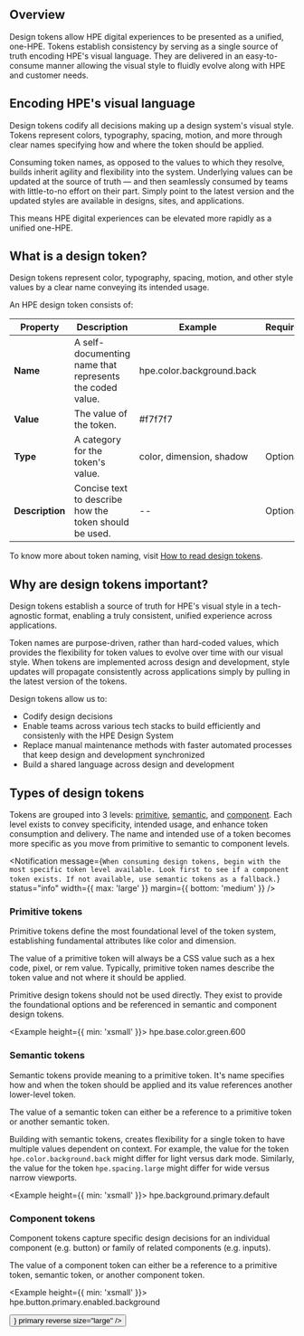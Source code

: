 
<BetaNotification />

## Overview

Design tokens allow HPE digital experiences to be presented as a unified, one-HPE. Tokens establish consistency by serving as a single source of truth encoding HPE's visual language. They are delivered in an easy-to-consume manner allowing the visual style to fluidly evolve along with HPE and customer needs.

## Encoding HPE's visual language

Design tokens codify all decisions making up a design system's visual style. Tokens represent colors, typography, spacing, motion, and more through clear names specifying how and where the token should be applied.

Consuming token names, as opposed to the values to which they resolve, builds inherit agility and flexibility into the system. Underlying values can be updated at the source of truth — and then seamlessly consumed by teams with little-to-no effort on their part. Simply point to the latest version and the updated styles are available in designs, sites, and applications.

This means HPE digital experiences can be elevated more rapidly as a unified one-HPE.

## What is a design token?

Design tokens represent color, typography, spacing, motion, and other style values by a clear name conveying its intended usage.

An HPE design token consists of:

| Property        | Description                                              | Example                   | Required                                    |
| --------------- | -------------------------------------------------------- | ------------------------- | ------------------------------------------- |
| **Name**        | A self-documenting name that represents the coded value. | hpe.color.background.back | <Checkmark a11yTitle="true" size="small" /> |
| **Value**       | The value of the token.                                  | #f7f7f7                   | <Checkmark a11yTitle="true" size="small" /> |
| **Type**        | A category for the token's value.                        | color, dimension, shadow  | Optional                                    |
| **Description** | Concise text to describe how the token should be used.   | --                        | Optional                                    |

To know more about token naming, visit [How to read design tokens](/design-tokens/how-to-read-design-tokens).

## Why are design tokens important?

Design tokens establish a source of truth for HPE's visual style in a tech-agnostic format, enabling a truly consistent, unified experience across applications.

Token names are purpose-driven, rather than hard-coded values, which provides the flexibility for token values to evolve over time with our visual style. When tokens are implemented across design and development, style updates will propagate consistently across applications simply by pulling in the latest version of the tokens.

Design tokens allow us to:

- Codify design decisions
- Enable teams across various tech stacks to build efficiently and consistenly with the HPE Design System
- Replace manual maintenance methods with faster automated processes that keep design and development synchronized
- Build a shared language across design and development

## Types of design tokens

Tokens are grouped into 3 levels: [primitive](#primitive-tokens), [semantic](#semantic-tokens), and [component](#component-tokens). Each level exists to convey specificity, intended usage, and enhance token consumption and delivery. The name and intended use of a token becomes more specific as you move from primitive to semantic to component levels.

<Notification
  message={`When consuming design tokens, begin with the most specific token level available. Look first to see if a component token exists. If not available, use semantic tokens as a fallback.`}
  status="info"
  width={{ max: 'large' }}
  margin={{ bottom: 'medium' }}
/>

### Primitive tokens

Primitive tokens define the most foundational level of the token system, establishing fundamental attributes like color and dimension.

The value of a primitive token will always be a CSS value such as a hex code, pixel, or rem value. Typically, primitive token names describe the token value and not where it should be applied.

Primitive design tokens should not be used directly. They exist to provide the foundational options and be referenced in semantic and component design tokens.

<Example height={{ min: 'xsmall' }}>
  <Box align="center" direction="row" gap="small">
    <Box background="brand" pad="medium" round="small" flex={false} />
    <Text size="large">hpe.base.color.green.600</Text>
  </Box>
</Example>

### Semantic tokens

Semantic tokens provide meaning to a primitive token. It's name specifies how and when the token should be applied and its value references another lower-level token.

The value of a semantic token can either be a reference to a primitive token or another semantic token.

Building with semantic tokens, creates flexibility for a single token to have multiple values dependent on context. For example, the value for the token `hpe.color.background.back` might differ for light versus dark mode. Similarly, the value for the token `hpe.spacing.large` might differ for wide versus narrow viewports.

<Example height={{ min: 'xsmall' }}>
  <Box align="center" direction="row" gap="small">
    <Box background="brand" pad="medium" round="small" flex={false} />
    <Text size="large">hpe.background.primary.default</Text>
  </Box>
</Example>

### Component tokens

Component tokens capture specific design decisions for an individual component (e.g. button) or family of related components (e.g. inputs).

The value of a component token can either be a reference to a primitive token, semantic token, or another component token.

<Example height={{ min: 'xsmall' }}>
  <Box align="center" direction="row" gap="small">
    <Box background="brand" pad="medium" round="small" flex={false} />
    <Text size="large">hpe.button.primary.enabled.background</Text>
  </Box>
</Example>

<Link href="/design-tokens/how-to-read-design-tokens" passHref legacyBehavior>
  <Button
    alignSelf="start"
    label="Learn how to read design tokens"
    icon={<Next />}
    primary
    reverse
    size="large"
  />
</Link>
